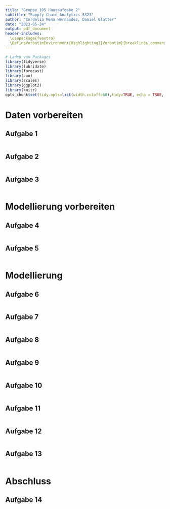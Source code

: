 ```yaml
---
title: "Gruppe 105 Hausaufgabe 2"
subtitle: "Supply Chain Analytics SS23"
author: "Cordelia Mena Hernandez, Daniel Glatter"
date: "2023-05-24"
output: pdf_document
header-includes:
  \usepackage{fvextra}
  \DefineVerbatimEnvironment{Highlighting}{Verbatim}{breaklines,commandchars=\\\{\}}
---
```


```r
# Laden von Packages
library(tidyverse)
library(lubridate)
library(forecast)
library(zoo)
library(scales)
library(ggplot2)
library(knitr)
opts_chunk$set(tidy.opts=list(width.cutoff=60),tidy=TRUE, echo = TRUE, warning = FALSE, message = FALSE)
```

# Daten vorbereiten

## Aufgabe 1

```r

```


## Aufgabe 2

```r

```

## Aufgabe 3
```r

```

# Modellierung vorbereiten

## Aufgabe 4

```r

```

## Aufgabe 5
```r

```

# Modellierung

## Aufgabe 6

```r

```
 
## Aufgabe 7

```r

```


## Aufgabe 8

```r

```

## Aufgabe 9

```r

```


## Aufgabe 10
```r

```

## Aufgabe 11

```r

```

## Aufgabe 12

```r

```



## Aufgabe 13

```r

```

# Abschluss

## Aufgabe 14

```r

```
